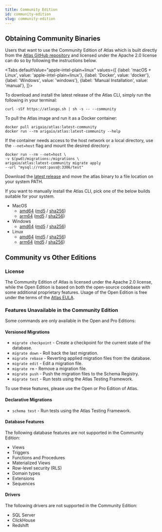 ```yaml
---
title: Community Edition
id: community-edition
slug: community-edition
---
```


## Obtaining Community Binaries

Users that want to use the Community Edition of Atlas which is built directly from the
[Atlas GitHub repository](https://github.com/ariga/atlas) and licensed under the
Apache 2.0 license can do so by following the instructions below.

<Tabs
    defaultValue="apple-intel-plain+linux"
    values={[
        {label: 'macOS + Linux', value: 'apple-intel-plain+linux'},
        {label: 'Docker', value: 'docker'},
        {label: 'Windows', value: 'windows'},
        {label: 'Manual Installation', value: 'manual'},
    ]}>
<TabItem value="apple-intel-plain+linux">

To download and install the latest release of the Atlas CLI, simply run the following in your terminal:

```shell
curl -sSf https://atlasgo.sh | sh -s -- --community
```

</TabItem>
<TabItem value="docker">

To pull the Atlas image and run it as a Docker container:

```shell
docker pull arigaio/atlas:latest-community
docker run --rm arigaio/atlas:latest-community --help
```

If the container needs access to the host network or a local directory, use the `--net=host` flag and mount the desired
directory:

```shell
docker run --rm --net=host \
-v $(pwd)/migrations:/migrations \
arigaio/atlas:latest-community migrate apply
--url "mysql://root:pass@:3306/test"
```

</TabItem>
<TabItem value="windows">

Download the [latest release](https://release.ariga.io/atlas/atlas-community-windows-amd64-latest.exe) and
move the atlas binary to a file location on your system PATH.

</TabItem>
<TabItem value="manual">

If you want to manually install the Atlas CLI, pick one of the below builds suitable for your system.

* MacOS
  * [amd64](https://release.ariga.io/atlas/atlas-community-darwin-amd64-latest) ([md5](https://release.ariga.io/atlas/atlas-community-darwin-amd64-latest.md5) / [sha256](https://release.ariga.io/atlas/atlas-community-darwin-amd64-latest.sha256))
  * [arm64](https://release.ariga.io/atlas/atlas-community-darwin-arm64-latest) ([md5](https://release.ariga.io/atlas/atlas-community-darwin-arm64-latest.md5) / [sha256](https://release.ariga.io/atlas/atlas-community-darwin-arm64-latest.sha256))
* Windows
  * [amd64](https://release.ariga.io/atlas/atlas-community-windows-amd64-latest.exe) ([md5](https://release.ariga.io/atlas/atlas-community-windows-amd64-latest.exe.md5) / [sha256](https://release.ariga.io/atlas/atlas-community-windows-amd64-latest.exe.sha256))
* Linux
  * [amd64](https://release.ariga.io/atlas/atlas-community-linux-amd64-latest) ([md5](https://release.ariga.io/atlas/atlas-community-linux-amd64-latest.md5) / [sha256](https://release.ariga.io/atlas/atlas-community-linux-amd64-latest.sha256))
  * [arm64](https://release.ariga.io/atlas/atlas-community-linux-arm64-latest) ([md5](https://release.ariga.io/atlas/atlas-community-linux-arm64-latest.md5) / [sha256](https://release.ariga.io/atlas/atlas-community-linux-arm64-latest.sha256))

</TabItem>
</Tabs>

## Community vs Other Editions

### License

The Community Edition of Atlas is licensed under the Apache 2.0 license, while the Open Edition is based on both the
open-source codebase with some additional proprietary features.  Usage of the Open Edition is free under the terms of the
[Atlas EULA](https://ariga.io/legal/atlas/eula).

### Features Unavailable in the Community Edition

Some commands are only available in the Open and Pro Editions:

#### Versioned Migrations

- `migrate checkpoint` - Create a checkpoint for the current state of the database.
- `migrate down` - Roll back the last migration.
- `migrate rebase` - Reverting applied migration files from the database.
- `migrate edit` - Edit a migration file.
- `migrate rm` - Remove a migration file.
- `migrate push` - Push the migration files to the Schema Registry.
- `migrate test` - Run tests using the Atlas Testing Framework.

To use these features, please use the Open or Pro Edition of Atlas.

#### Declarative Migrations

- `schema test` - Run tests using the Atlas Testing Framework.

#### Database Features

The following database features are not supported in the Community Edition:

- Views
- Triggers
- Functions and Procedures
- Materialized Views
- Row-level security (RLS)
- Domain types
- Extensions
- Sequences

#### Drivers

The following drivers are not supported in the Community Edition:

- SQL Server
- ClickHouse
- Redshift
